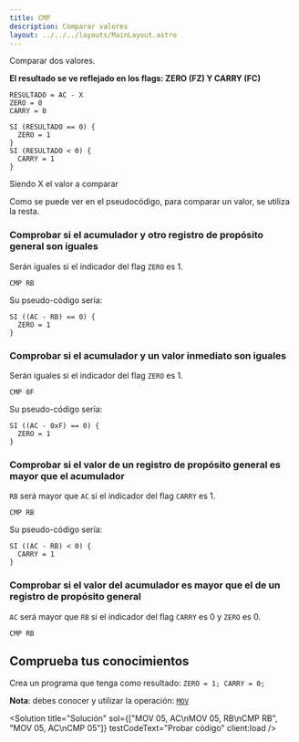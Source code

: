 ```yaml
---
title: CMP
description: Comparar valores
layout: ../../../layouts/MainLayout.astro
---
```



Comparar dos valores.

**El resultado se ve reflejado en los flags: ZERO (FZ) Y CARRY (FC)**

```
RESULTADO = AC - X
ZERO = 0
CARRY = 0

SI (RESULTADO == 0) {
  ZERO = 1
}
SI (RESULTADO < 0) {
  CARRY = 1
}
```

Siendo X el valor a comparar

Como se puede ver en el pseudocódigo, para comparar un valor, se utiliza la resta.

### Comprobar si el acumulador y otro registro de propósito general son iguales
Serán iguales si el indicador del flag `ZERO` es 1.

```
CMP RB
```

Su pseudo-código sería:

```
SI ((AC - RB) == 0) {
  ZERO = 1
}
```

### Comprobar si el acumulador y un valor inmediato son iguales
Serán iguales si el indicador del flag `ZERO` es 1.

```
CMP 0F
```

Su pseudo-código sería:

```
SI ((AC - 0xF) == 0) {
  ZERO = 1
}
```

### Comprobar si el valor de un registro de propósito general es mayor que el acumulador
`RB` será mayor que `AC` si el indicador del flag `CARRY` es 1.

```
CMP RB
```

Su pseudo-código sería:

```
SI ((AC - RB) < 0) {
  CARRY = 1
}
```

### Comprobar si el valor del acumulador es mayor que el de un registro de propósito general
`AC` será mayor que `RB` si el indicador del flag `CARRY` es 0 y `ZERO` es 0.

```
CMP RB
```

## Comprueba tus conocimientos

Crea un programa que tenga como resultado: `ZERO = 1; CARRY = 0;`

**Nota**: debes conocer y utilizar la operación: [`MOV`](/es/operations/MOV)

<Solution title="Solución" sol={["MOV 05, AC\nMOV 05, RB\nCMP RB", "MOV 05, AC\nCMP 05"]} testCodeText="Probar código" client:load />